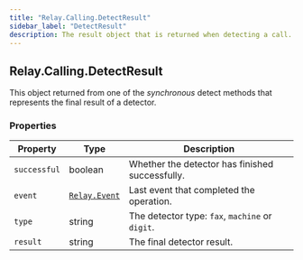 ```yaml
---
title: "Relay.Calling.DetectResult"
sidebar_label: "DetectResult"
description: The result object that is returned when detecting a call.
---
```


[relay-event]: /sdks/realtime-sdk/v2/language/python/event

## Relay.Calling.DetectResult

This object returned from one of the _synchronous_ detect methods that represents the final result of a detector.

### Properties

| Property | Type | Description |
| -------- | ---- | ----------- |
| `successful` | boolean | Whether the detector has finished successfully. |
| `event` | [`Relay.Event`][relay-event] | Last event that completed the operation. |
| `type` | string | The detector type: `fax`, `machine` or `digit`. |
| `result` | string | The final detector result. |